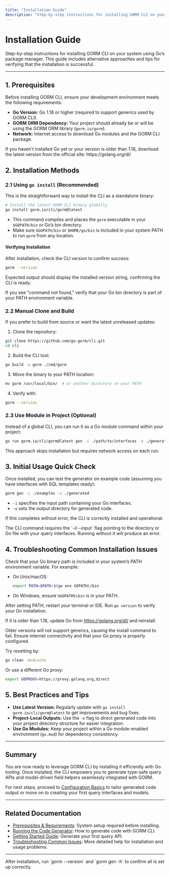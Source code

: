 ```yaml
---
title: "Installation Guide"
description: "Step-by-step instructions for installing GORM CLI on your system using Go’s package manager. Covers alternative approaches and tips for verifying the installation."
---
```


# Installation Guide

Step-by-step instructions for installing GORM CLI on your system using Go’s package manager. This guide includes alternative approaches and tips for verifying that the installation is successful.

---

## 1. Prerequisites

Before installing GORM CLI, ensure your development environment meets the following requirements:

- **Go Version:** Go 1.18 or higher (required to support generics used by GORM CLI).
- **GORM ORM Dependency:** Your project should already be or will be using the GORM ORM library (`gorm.io/gorm`).
- **Network:** Internet access to download Go modules and the GORM CLI package.

<Tip>
If you haven't installed Go yet or your version is older than 1.18, download the latest version from the official site: https://golang.org/dl/
</Tip>

## 2. Installation Methods

### 2.1 Using `go install` (Recommended)

This is the straightforward way to install the CLI as a standalone binary:

```bash
# Install the latest GORM CLI binary globally
go install gorm.io/cli/gorm@latest
```

- This command compiles and places the `gorm` executable in your `$GOPATH/bin` or Go’s bin directory.
- Make sure `$GOPATH/bin` or `$HOME/go/bin` is included in your system PATH to run `gorm` from any location.

#### Verifying Installation

After installation, check the CLI version to confirm success:

```bash
gorm --version
```

Expected output should display the installed version string, confirming the CLI is ready.

<Tip>
If you see "command not found," verify that your Go bin directory is part of your PATH environment variable.
</Tip>

### 2.2 Manual Clone and Build

If you prefer to build from source or want the latest unreleased updates:

1. Clone the repository:

```bash
git clone https://github.com/go-gorm/cli.git
cd cli
```

2. Build the CLI tool:

```bash
go build -o gorm ./cmd/gorm
```

3. Move the binary to your PATH location:

```bash
mv gorm /usr/local/bin/  # or another directory in your PATH
```

4. Verify with:

```bash
gorm --version
```

### 2.3 Use Module in Project (Optional)

Instead of a global CLI, you can run it as a Go module command within your project:

```bash
go run gorm.io/cli/gorm@latest gen -i ./path/to/interfaces -o ./generated
```

This approach skips installation but requires network access on each run.

## 3. Initial Usage Quick Check

Once installed, you can test the generator on example code (assuming you have interfaces with SQL templates ready):

```bash
gorm gen -i ./examples -o ./generated
```

- `-i` specifies the input path containing your Go interfaces.
- `-o` sets the output directory for generated code.

If this completes without error, the CLI is correctly installed and operational.

<Tip>
The CLI command requires the `-i/--input` flag pointing to the directory or Go file with your query interfaces. Running without it will produce an error.
</Tip>

## 4. Troubleshooting Common Installation Issues

<AccordionGroup title="Troubleshooting Installation">
<Accordion title="Command Not Found After Installation">
Check that your Go binary path is included in your system’s PATH environment variable. For example:

- On Unix/macOS:
  ```bash
  export PATH=$PATH:$(go env GOPATH)/bin
  ```
- On Windows, ensure `%GOPATH%\bin` is in your PATH.

After setting PATH, restart your terminal or IDE.
</Accordion>
<Accordion title="Go Version Too Old">
Run `go version` to verify your Go installation.

If it is older than 1.18, update Go from https://golang.org/dl/ and reinstall.

Older versions will not support generics, causing the install command to fail.
</Accordion>
<Accordion title="Module Download Fails">
Ensure internet connectivity and that your Go proxy is properly configured.

Try resetting by:

```bash
go clean -modcache
```

Or use a different Go proxy:

```bash
export GOPROXY=https://proxy.golang.org,direct
```
</Accordion>
</AccordionGroup>

## 5. Best Practices and Tips

- **Use Latest Version:** Regularly update with `go install gorm.io/cli/gorm@latest` to get improvements and bug fixes.
- **Project-Local Outputs:** Use the `-o` flag to direct generated code into your project directory structure for easier integration.
- **Use Go Modules:** Keep your project within a Go module-enabled environment (`go.mod`) for dependency consistency.

---

## Summary

You are now ready to leverage GORM CLI by installing it efficiently with Go tooling. Once installed, the CLI empowers you to generate type-safe query APIs and model-driven field helpers seamlessly integrated with GORM.

For next steps, proceed to [Configuration Basics](/getting-started/setup-and-installation/configuration-basics) to tailor generated code output or move on to creating your first query interfaces and models.

---

## Related Documentation

- [Prerequisites & Requirements](/getting-started/setup-and-installation/prerequisites): System setup required before installing.
- [Running the Code Generator](/getting-started/first-run-and-validation/run-code-generation): How to generate code with GORM CLI.
- [Getting Started Guide](/guides/core-workflows/getting-started): Generate your first query API.
- [Troubleshooting Common Issues](/getting-started/troubleshooting-and-help/troubleshooting-common-issues): More detailed help for installation and usage problems.

---

<Check>
After installation, run `gorm --version` and `gorm gen -h` to confirm all is set up correctly.
</Check>
